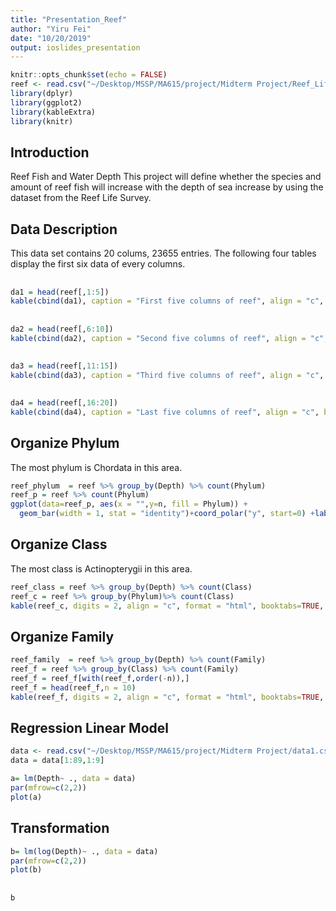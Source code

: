 ```yaml
---
title: "Presentation_Reef"
author: "Yiru Fei"
date: "10/20/2019"
output: ioslides_presentation
---
```


```r
knitr::opts_chunk$set(echo = FALSE)
reef <- read.csv("~/Desktop/MSSP/MA615/project/Midterm Project/Reef_Life_Survey_(RLS)#_Global_reef_fish_dataset-fish_surveys.csv")
library(dplyr)
library(ggplot2)
library(kableExtra)
library(knitr)
```

## Introduction

Reef Fish and Water Depth
\newline
This project will define whether the species and amount of reef fish will increase with the depth of sea increase by using the dataset from the Reef Life Survey. 

## Data Description
This data set contains 20 colums, 23655 entries. The following four tables display the first six data of every columns.  

##
<div class="centered">
</div>

```r
da1 = head(reef[,1:5])
kable(cbind(da1), caption = "First five columns of reef", align = "c", booktab =T, format = "html",longtable = F) %>% kable_styling(latex_options = c("HOLD_position"),position = "center",font_size = 15)
```
##
```r
da2 = head(reef[,6:10])
kable(cbind(da2), caption = "Second five columns of reef", align = "c", booktab =T, format = "html",longtable = F) %>% kable_styling(latex_options = c("HOLD_position"),position = "center",font_size = 15)
```
##
```r
da3 = head(reef[,11:15])
kable(cbind(da3), caption = "Third five columns of reef", align = "c", booktab =T, format = "html",longtable = F) %>% kable_styling(latex_options = c("HOLD_position"),position = "center",font_size = 15)
```
##
```r
da4 = head(reef[,16:20])
kable(cbind(da4), caption = "Last five columns of reef", align = "c", booktab =T, format = "html",longtable = F) %>% kable_styling(latex_options = c("HOLD_position"),position = "center",font_size = 15)
```

## Organize Phylum
<div class="centered">
The most phylum is Chordata in this area.
```r
reef_phylum  = reef %>% group_by(Depth) %>% count(Phylum)
reef_p = reef %>% count(Phylum)
ggplot(data=reef_p, aes(x = "",y=n, fill = Phylum)) +
  geom_bar(width = 1, stat = "identity")+coord_polar("y", start=0) +labs(title="Phylum")
```  

## Organize Class
<div class="centered">
The most class is Actinopterygii in this area.
</div>
```r
reef_class = reef %>% group_by(Depth) %>% count(Class)
reef_c = reef %>% group_by(Phylum)%>% count(Class)
kable(reef_c, digits = 2, align = "c", format = "html", booktabs=TRUE, ,caption = "Total Amount of Different Class", col.names = c("Phylum",  "Class" ,"Sum")) %>% kable_styling(latex_options = "hold_position",position = "center",font_size = 15)
```

## Organize Family
<div class="centered">
</div>
  
```r
reef_family  = reef %>% group_by(Depth) %>% count(Family)
reef_f = reef %>% group_by(Class) %>% count(Family)
reef_f = reef_f[with(reef_f,order(-n)),]
reef_f = head(reef_f,n = 10)
kable(reef_f, digits = 2, align = "c", format = "html", booktabs=TRUE, ,caption = "Top Ten Families", col.names = c("Class","Famliy", "Sum")) %>% kable_styling(latex_options = "hold_position",position = "center",font_size = 15)
```  

## Regression Linear Model
```r
data <- read.csv("~/Desktop/MSSP/MA615/project/Midterm Project/data1.csv")
data = data[1:89,1:9]

a= lm(Depth~ ., data = data)
par(mfrow=c(2,2))
plot(a)
```

## Transformation
```r
b= lm(log(Depth)~ ., data = data)
par(mfrow=c(2,2))
plot(b)
```

##
```r
b
```
